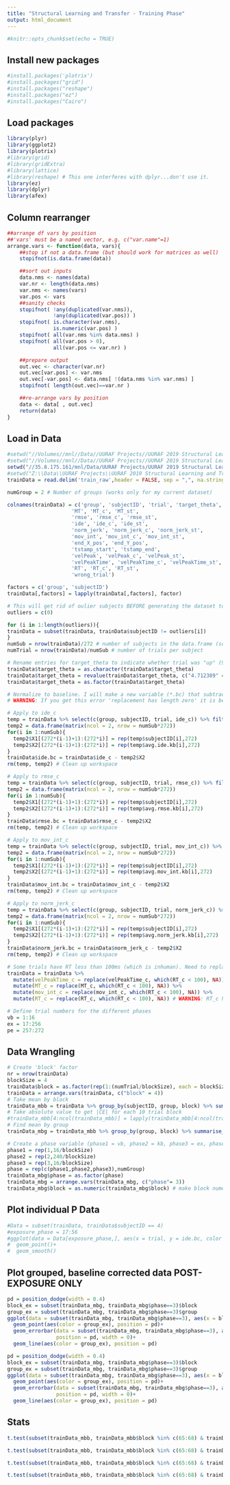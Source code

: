 ---
title: "Structural Learning and Transfer - Training Phase"
output: html_document
---

```{r setup, include=FALSE}
#knitr::opts_chunk$set(echo = TRUE)

```
## Install new packages
```{r}
#install.packages('plotrix')
#install.packages("grid")
#install.packages("reshape")
#install.packages("ez")
#install.packages("Cairo")
```
## Load packages
```{r Load packages}
library(plyr)
library(ggplot2)
library(plotrix)
#library(grid)
#library(gridExtra)
#library(lattice)
#library(reshape) # This one interferes with dplyr...don't use it.
library(ez)
library(dplyr)
library(afex)
```
## Column rearranger
```{r}
##arrange df vars by position
##'vars' must be a named vector, e.g. c("var.name"=1)
arrange.vars <- function(data, vars){
    ##stop if not a data.frame (but should work for matrices as well)
    stopifnot(is.data.frame(data))

    ##sort out inputs
    data.nms <- names(data)
    var.nr <- length(data.nms)
    var.nms <- names(vars)
    var.pos <- vars
    ##sanity checks
    stopifnot( !any(duplicated(var.nms)), 
               !any(duplicated(var.pos)) )
    stopifnot( is.character(var.nms), 
               is.numeric(var.pos) )
    stopifnot( all(var.nms %in% data.nms) )
    stopifnot( all(var.pos > 0), 
               all(var.pos <= var.nr) )

    ##prepare output
    out.vec <- character(var.nr)
    out.vec[var.pos] <- var.nms
    out.vec[-var.pos] <- data.nms[ !(data.nms %in% var.nms) ]
    stopifnot( length(out.vec)==var.nr )

    ##re-arrange vars by position
    data <- data[ , out.vec]
    return(data)
}
```
## Load in Data
```{r Load in Data, include=FALSE}
#setwd("//Volumes//mnl//Data//UURAF Projects//UURAF 2019 Structural Learning and Transfer//Post_Step_3") # Mac - exp1
#setwd("//Volumes//mnl//Data//UURAF Projects//UURAF 2019 Structural Learning and Transfer//Post_Step_3_RH") # Mac - exp2
setwd("//35.8.175.161/mnl/Data/UURAF Projects/UURAF 2019 Structural Learning and Transfer/Post_Step_3") # PC - exp2
#setwd("Z:\\Data\\UURAF Projects\\UURAF 2019 Structural Learning and Transfer\\Post_Step_3_RH") # PC - exp2
trainData = read.delim('train_raw',header = FALSE, sep = ",", na.strings = 'NaN')

numGroup = 2 # Number of groups (works only for my current dataset)

colnames(trainData) = c('group', 'subjectID', 'trial', 'target_theta',
                     'MT', 'MT_c', 'MT_st',
                     'rmse', 'rmse_c', 'rmse_st',
                     'ide', 'ide_c', 'ide_st',
                     'norm_jerk', 'norm_jerk_c', 'norm_jerk_st',
                     'mov_int', 'mov_int_c', 'mov_int_st',
                     'end_X_pos', 'end_Y_pos',
                     'tstamp_start', 'tstamp_end',
                     'velPeak', 'velPeak_c', 'velPeak_st',
                     'velPeakTime', 'velPeakTime_c', 'velPeakTime_st',
                     'RT', 'RT_c', 'RT_st',
                     'wrong_trial')

factors = c('group', 'subjectID')
trainData[,factors] = lapply(trainData[,factors], factor)

# This will get rid of oulier subjects BEFORE generating the dataset to follow.
outliers = c(0)

for (i in 1:length(outliers)){
trainData = subset(trainData, trainData$subjectID != outliers[i])
}
numSub = nrow(trainData)/272 # number of subjects in the data.frame (scrubbed of outliers)
numTrial = nrow(trainData)/numSub # number of trials per subject

# Rename entries for target_theta to indicate whether trial was "up" (90 deg), or "down" (270 deg)
trainData$target_theta = as.character(trainData$target_theta)
trainData$target_theta = revalue(trainData$target_theta, c("4.712389" = "down", "1.570796" = "up"))
trainData$target_theta = as.factor(trainData$target_theta)

# Normalize to baseline. I will make a new variable (*.bc) that subtracts the mean of all KB trials from all values.
# WARNING: If you get this error 'replacement has length zero' it is because plyr was loaded and is interfering with dplyr. You can fix it by putting "dplyr::" in front of the function. EXAMPLE - dplyr::group_by() %>% dplyr::summarise(). A better fix is to load dplyr AFTER plyr in the package installation chunk.

# Apply to ide_c
temp = trainData %>% select(c(group, subjectID, trial, ide_c)) %>% filter(trial %in% 1:16) %>% group_by(subjectID) %>% summarise(avg.ide.kb = mean(ide_c, na.rm = TRUE))
temp2 = data.frame(matrix(ncol = 2, nrow = numSub*272))
for(i in 1:numSub){
  temp2$X1[(272*(i-1)+1):(272*i)] = rep(temp$subjectID[i],272)
  temp2$X2[(272*(i-1)+1):(272*i)] = rep(temp$avg.ide.kb[i],272)
}
trainData$ide.bc = trainData$ide_c - temp2$X2
rm(temp, temp2) # Clean up workspace

# Apply to rmse_c
temp = trainData %>% select(c(group, subjectID, trial, rmse_c)) %>% filter(trial %in% 1:16) %>% group_by(subjectID) %>% summarise(avg.rmse.kb = mean(rmse_c, na.rm = TRUE))
temp2 = data.frame(matrix(ncol = 2, nrow = numSub*272))
for(i in 1:numSub){
  temp2$X1[(272*(i-1)+1):(272*i)] = rep(temp$subjectID[i],272)
  temp2$X2[(272*(i-1)+1):(272*i)] = rep(temp$avg.rmse.kb[i],272)
}
trainData$rmse.bc = trainData$rmse_c - temp2$X2
rm(temp, temp2) # Clean up workspace

# Apply to mov_int_c
temp = trainData %>% select(c(group, subjectID, trial, mov_int_c)) %>% filter(trial %in% 1:16) %>% group_by(subjectID) %>% summarise(avg.mov_int.kb = mean(mov_int_c, na.rm = TRUE))
temp2 = data.frame(matrix(ncol = 2, nrow = numSub*272))
for(i in 1:numSub){
  temp2$X1[(272*(i-1)+1):(272*i)] = rep(temp$subjectID[i],272)
  temp2$X2[(272*(i-1)+1):(272*i)] = rep(temp$avg.mov_int.kb[i],272)
}
trainData$mov_int.bc = trainData$mov_int_c - temp2$X2
rm(temp, temp2) # Clean up workspace

# Apply to norm_jerk_c
temp = trainData %>% select(c(group, subjectID, trial, norm_jerk_c)) %>% filter(trial %in% 1:16) %>% group_by(subjectID) %>% summarise(avg.norm_jerk.kb = mean(norm_jerk_c, na.rm = TRUE))
temp2 = data.frame(matrix(ncol = 2, nrow = numSub*272))
for(i in 1:numSub){
  temp2$X1[(272*(i-1)+1):(272*i)] = rep(temp$subjectID[i],272)
  temp2$X2[(272*(i-1)+1):(272*i)] = rep(temp$avg.norm_jerk.kb[i],272)
}
trainData$norm_jerk.bc = trainData$norm_jerk_c - temp2$X2
rm(temp, temp2) # Clean up workspace

# Some trials have RT less than 100ms (which is inhuman). Need to replace these values with NA, as well as velPeakTime
trainData = trainData %>%
  mutate(velPeakTime_c = replace(velPeakTime_c, which(RT_c < 100), NA)) %>%
  mutate(MT_c = replace(MT_c, which(RT_c < 100), NA)) %>%
  mutate(mov_int_c = replace(mov_int_c, which(RT_c < 100), NA)) %>%
  mutate(RT_c = replace(RT_c, which(RT_c < 100), NA)) # WARNING: RT_c has to be last in this chain.

# Define trial numbers for the different phases
vb = 1:16
ex = 17:256
pe = 257:272
```

## Data Wrangling
```{r Caclulate means}
# Create 'block' factor
nr = nrow(trainData)
blockSize = 4
trainData$block = as.factor(rep(1:(numTrial/blockSize), each = blockSize, times = numSub))
trainData = arrange.vars(trainData, c("block" = 4))
# Take mean by block
trainData_mbb = trainData %>% group_by(subjectID, group, block) %>% summarise_each(funs(mean(., na.rm = TRUE))) %>% select(-c(trial, target_theta, wrong_trial))
# Take absolute value to get |CE| for each 10 trial block
#trainData_mbb[4:ncol(trainData_mbb)] = lapply(trainData_mbb[4:ncol(trainData_mbb)], function(x) abs(x)) # NOTE: this assumes columns 1-3 are the only factors
# Find mean by group
trainData_mbg = trainData_mbb %>% group_by(group, block) %>% summarise_all(funs(mean(., na.rm = TRUE), std.error(., na.rm = TRUE))) %>% select(-c(subjectID_mean))

# Create a phase variable (phase1 = vb, phase2 = kb, phase3 = ex, phase4 = pe)
phase1 = rep(1,16/blockSize)
phase2 = rep(2,240/blockSize)
phase3 = rep(3,16/blockSize)
phase = rep(c(phase1,phase2,phase3),numGroup)
trainData_mbg$phase = as.factor(phase)
trainData_mbg = arrange.vars(trainData_mbg, c("phase"= 3))
trainData_mbg$block = as.numeric(trainData_mbg$block) # make block numeric
```

## Plot individual P Data
```{r Plot individual data and color by uptrial vs. downtrial. Consider this for determining mirror/iso}
#Data = subset(trainData, trainData$subjectID == 4)
#exposure_phase = 17:56
#ggplot(data = Data[exposure_phase,], aes(x = trial, y = ide.bc, color = target_theta))+
#  geom_point()+
#  geom_smooth()
```

## Plot grouped, baseline corrected data POST-EXPOSURE ONLY
```{r Plot ide.bc}
pd = position_dodge(width = 0.4)
block_ex = subset(trainData_mbg, trainData_mbg$phase==3)$block
group_ex = subset(trainData_mbg, trainData_mbg$phase==3)$group
ggplot(data = subset(trainData_mbg, trainData_mbg$phase==3), aes(x = block, y = ide.bc_mean, group = group_ex))+
  geom_point(aes(color = group_ex), position = pd)+
  geom_errorbar(data = subset(trainData_mbg, trainData_mbg$phase==3), aes(x = block, ymin = ide.bc_mean-ide.bc_std.error, ymax = ide.bc_mean+ide.bc_std.error, color = group),
                position = pd, width = 0)+
  geom_line(aes(color = group_ex), position = pd)
```

```{r Plot rmse.bc}
pd = position_dodge(width = 0.4)
block_ex = subset(trainData_mbg, trainData_mbg$phase==3)$block
group_ex = subset(trainData_mbg, trainData_mbg$phase==3)$group
ggplot(data = subset(trainData_mbg, trainData_mbg$phase==3), aes(x = block, y = rmse.bc_mean, group = group_ex))+
  geom_point(aes(color = group_ex), position = pd)+
  geom_errorbar(data = subset(trainData_mbg, trainData_mbg$phase==3), aes(x = block, ymin = rmse.bc_mean-rmse.bc_std.error, ymax = rmse.bc_mean+rmse.bc_std.error, color = group),
                position = pd, width = 0)+
  geom_line(aes(color = group_ex), position = pd)
```

## Stats
```{r t-test during post-exposure}
t.test(subset(trainData_mbb, trainData_mbb$block %in% c(65:68) & trainData_mbb$group %in% c(1))$ide.bc, subset(trainData_mbb, trainData_mbb$block %in% c(65:68) & trainData_mbb$group %in% c(2))$ide.bc, paired = FALSE)

t.test(subset(trainData_mbb, trainData_mbb$block %in% c(65:68) & trainData_mbb$group %in% c(1))$rmse.bc, subset(trainData_mbb, trainData_mbb$block %in% c(65:68) & trainData_mbb$group %in% c(2))$rmse.bc, paired = FALSE)

t.test(subset(trainData_mbb, trainData_mbb$block %in% c(65:68) & trainData_mbb$group %in% c(1))$mov_int.bc, subset(trainData_mbb, trainData_mbb$block %in% c(65:68) & trainData_mbb$group %in% c(2))$mov_int.bc, paired = FALSE)

t.test(subset(trainData_mbb, trainData_mbb$block %in% c(65:68) & trainData_mbb$group %in% c(1))$MT_c, subset(trainData_mbb, trainData_mbb$block %in% c(65:68) & trainData_mbb$group %in% c(2))$MT_c, paired = FALSE)
```